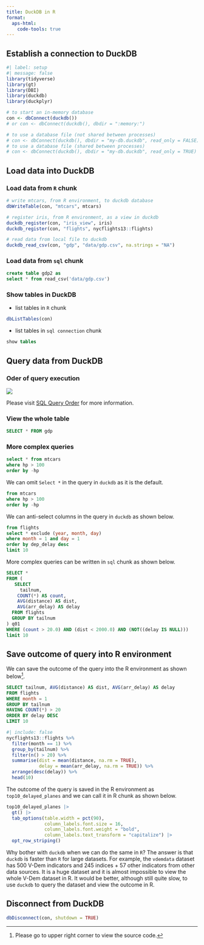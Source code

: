 ```yaml
---
title: DuckDB in R
format:
  aps-html:
    code-tools: true
---
```


## Establish a connection to DuckDB

```r
#| label: setup
#| message: false
library(tidyverse)
library(gt)
library(DBI)
library(duckdb)
library(duckplyr)

# to start an in-memory database
con <- dbConnect(duckdb())
# or con <- dbConnect(duckdb(), dbdir = ":memory:")

# to use a database file (not shared between processes)
# con <- dbConnect(duckdb(), dbdir = "my-db.duckdb", read_only = FALSE)
# to use a database file (shared between processes)
# con <- dbConnect(duckdb(), dbdir = "my-db.duckdb", read_only = TRUE)
```

## Load data into DuckDB

### Load data from `R` chunk

```r
# write mtcars, from R environment, to duckdb database
dbWriteTable(con, "mtcars", mtcars) 

# register iris, from R environment, as a view in duckdb
duckdb_register(con, "iris_view", iris) 
duckdb_register(con, "flights", nycflights13::flights)

# read data from local file to duckdb
duckdb_read_csv(con, "gdp", "data/gdp.csv", na.strings = "NA")
```

### Load data from `sql` chunk

```sql
create table gdp2 as
select * from read_csv('data/gdp.csv')
```

### Show tables in DuckDB

-   list tables in `R` chunk

```r
dbListTables(con) 
```

-   list tables in `sql connection` chunk

```sql
show tables
```

## Query data from DuckDB

### Oder of query execution

![](../fig/sql_query_order.webp)

Please visit [SQL Query Order](https://lukianovihor.medium.com/sql-order-of-query-execution-8c7cd926400) for more information.

### View the whole table

```sql
SELECT * FROM gdp
```

### More complex queries

```sql
select * from mtcars
where hp > 100
order by -hp
```

We can omit `Select *` in the query in `duckdb` as it is the default.

```sql
from mtcars
where hp > 100
order by -hp
```

We can anti-select columns in the query in `duckdb` as shown below.

```sql
from flights
select * exclude (year, month, day)
where month = 1 and day = 1
order by dep_delay desc
limit 10
```

More complex queries can be written in `sql` chunk as shown below.

```sql
SELECT *
FROM (
   SELECT
     tailnum,
    COUNT(*) AS count,
    AVG(distance) AS dist,
    AVG(arr_delay) AS delay
  FROM flights
  GROUP BY tailnum
) q01
WHERE (count > 20.0) AND (dist < 2000.0) AND (NOT((delay IS NULL)))
limit 10
```

## Save outcome of query into R environment

We can save the outcome of the query into the R environment as shown below[^1].

[^1]: Please go to upper right corner to view the source code.

```sql
SELECT tailnum, AVG(distance) AS dist, AVG(arr_delay) AS delay
FROM flights
WHERE month = 1
GROUP BY tailnum
HAVING COUNT(*) > 20
ORDER BY delay DESC
LIMIT 10
```

```r
#| include: false
nycflights13::flights %>%
  filter(month == 1) %>%
  group_by(tailnum) %>%
  filter(n() > 20) %>%
  summarise(dist = mean(distance, na.rm = TRUE),
            delay = mean(arr_delay, na.rm = TRUE)) %>%
  arrange(desc(delay)) %>%
  head(10)
```

The outcome of the query is saved in the R environment as `top10_delayed_planes` and we can call it in R chunk as shown below.

```r
top10_delayed_planes |> 
  gt() |> 
  tab_options(table.width = pct(90),
              column_labels.font.size = 16,
              column_labels.font.weight = "bold",
              column_labels.text_transform = "capitalize") |>
  opt_row_striping()
```

Why bother with `duckdb` when we can do the same in `R`?
The answer is that `duckdb` is faster than `R` for large datasets.
For example, the `vdemdata` dataset has 500 V-Dem indicators and 245 indices + 57 other indicators from other data sources.
It is a huge dataset and it is almost impossible to view the whole V-Dem dataset in R.
It would be better, although still quite slow, to use `duckdb` to query the dataset and view the outcome in R.

## Disconnect from DuckDB

```r
dbDisconnect(con, shutdown = TRUE)
```

